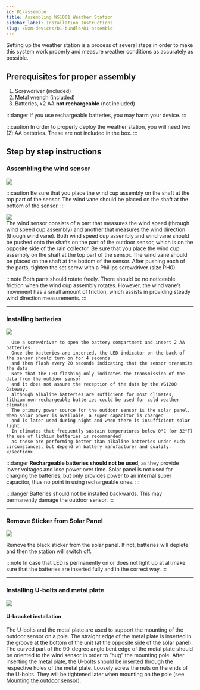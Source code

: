 ```yaml
---
id: D1-assemble
title: Assembling WS1001 Weather Station
sidebar_label: Installation Instructions
slug: /wxm-devices/D1-bundle/D1-assemble
---
```



Setting up the weather station is a process of several steps in order to make this system work properly
and measure weather conditions as accurately as possible.

## Prerequisites for proper assembly

1. Screwdriver (included)
1. Metal wrench (included)
1. Batteries, x2 AA  **not rechargeable**  (not included)

:::danger 
If you use rechargeable batteries, you may harm your device.
:::

:::caution
In order to properly deploy the weather station, you will need two (2) AA batteries. These are not included in the box.
:::

## Step by step instructions

### Assembling the wind sensor

<div class="explanation">
  <img src={useBaseUrl("img/wxm-devices/wifi-m5-bundle/ws1000-wind-vane-cap-correct-false-position.svg")} />

:::caution
Be sure that you place the wind cup assembly on the shaft at the top part of the sensor. The wind vane should be placed on the shaft at the bottom of the sensor.
:::
</div>

<div class="control">
  <img src={useBaseUrl("img/wxm-devices/wifi-m5-bundle/ws1000-wind-vane-assembly.svg")} />
</div>
The wind sensor consists of a part that measures the wind speed (through wind speed cup assembly)
and another that measures the wind direction (though wind vane).
Both wind speed cup assembly and wind vane should be pushed onto the shafts on the part of the outdoor sensor,
which is on the opposite side of the rain collector. Be sure that you place the wind cup assembly on the shaft at the top part of the sensor.
The wind vane should be placed on the shaft at the bottom of the sensor.
After pushing each of the parts, tighten the set screw with a Phillips screwdriver (size PH0).

:::note
Both parts should rotate freely. There should be no noticeable friction when the wind cup assembly rotates.
However, the wind vane’s movement has a small amount of friction, which assists in providing steady wind direction measurements.
:::

<hr/>

### Installing batteries

<div class="explanation">
    <img src={useBaseUrl("img/wxm-devices/wifi-m5-bundle/battery-installation.svg")} />
    <section>

      Use a screwdriver to open the battery compartment and insert 2 AA batteries.
      Once the batteries are inserted, the LED indicator on the back of the sensor should turn on for 4 seconds
      and then flash every 20 seconds indicating that the sensor transmits the data.
      Note that the LED flashing only indicates the transmission of the data from the outdoor sensor
      and it does not assure the reception of the data by the WG1200 Gateway.
      Although alkaline batteries are sufficient for most climates, lithium non-rechargeable batteries could be used for cold weather climates.
      The primary power source for the outdoor sensor is the solar panel. When solar power is available, a super capacitor is charged
      and is later used during night and when there is insufficient solar light.
      In climates that frequently sustain temperatures below 0°C (or 32°F) the use of lithium batteries is recommended
      as these are performing better than alkaline batteries under such circumstances, but depend on battery manufacturer and quality.
    </section>
</div>

:::danger
**Rechargeable batteries should not be used**, as they provide lower voltages and lose power over time.
Solar panel is not used for charging the batteries, but only provides power to an internal super capacitor,
thus no point in using rechargeable ones.
:::
  
:::danger
Batteries should not be installed backwards. This may permanently damage the outdoor sensor.
:::
<hr/>

### Remove Sticker from Solar Panel

<div class="explanation">
  <img src={useBaseUrl("img/wxm-devices/wifi-m5-bundle/remove-sticker.svg")} />
<div>
  <p>
    Remove the black sticker from the solar panel. If not, batteries will deplete and then the station will switch off.
  </p>

:::note
In case that LED is permanently on or does not light up at all,make sure that the batteries are inserted fully and in the correct way.
:::
</div>
</div>

<hr/>

### Installing U-bolts and metal plate

<div class="control">
  <img src={useBaseUrl("img/wxm-devices/wifi-m5-bundle/u-bracket-installation.svg")} />
</div>

#### U-bracket installation

The U-bolts and the metal plate are used to support the mounting of the outdoor sensor on a pole.
The straight edge of the metal plate is inserted in the groove at the bottom of the unit (at the opposite side of the solar panel).
The curved part of the 90-degree angle bent edge of the metal plate should be oriented to the wind sensor in order to “hug” the mounting pole.
After inserting the metal plate, the U-bolts should be inserted through the respective holes of the metal plate.
Loosely screw the nuts on the ends of the U-bolts. They will be tightened later when mounting on the pole (see [Mounting the outdoor sensor](/wxm-devices/wifi-m5-bundle/install-weather-station#mounting-the-outdoor-sensor)).
